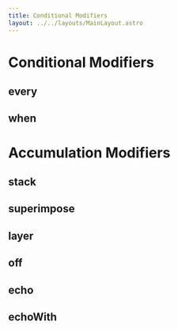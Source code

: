 ```yaml
---
title: Conditional Modifiers
layout: ../../layouts/MainLayout.astro
---
```



# Conditional Modifiers

## every

<JsDoc client:idle name="Pattern.every" h={0} />

## when

<JsDoc client:idle name="Pattern.when" h={0} />

# Accumulation Modifiers

## stack

<JsDoc client:idle name="Pattern.stack" h={0} />

## superimpose

<JsDoc client:idle name="Pattern.superimpose" h={0} />

## layer

<JsDoc client:idle name="Pattern.layer" h={0} />

## off

<JsDoc client:idle name="Pattern.off" h={0} />

## echo

<JsDoc client:idle name="Pattern.echo" h={0} />

## echoWith

<JsDoc client:idle name="Pattern.echoWith" h={0} />
